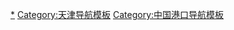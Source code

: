 {{Navbox
|name = 天津港口
|title = 天津市港口布局
|state = collapsed
|bodyclass = hlist

|group1 = [[天津港]] 
|list1  = 
* [[东疆保税港区|东疆港区]]（[[保税港区]]）
* [[北疆港区]]
* [[南疆港区]]
* [[海河港区]]

|group2 = 临港产业区
|list2 = [[天津临港工业区]]

|group3 = [[天津南港]] 
|list3 = [[南港工业区]]
}}<noinclude>

[[Category:天津港口|*]]
[[Category:天津导航模板]]
[[Category:中国港口导航模板]]
</noinclude>